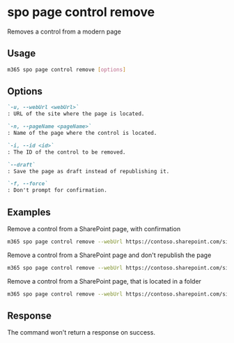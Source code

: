 
# spo page control remove

Removes a control from a modern page

## Usage

```sh
m365 spo page control remove [options]
```

## Options

```md definition-list
`-u, --webUrl <webUrl>`
: URL of the site where the page is located.

`-n, --pageName <pageName>`
: Name of the page where the control is located.

`-i, --id <id>`
: The ID of the control to be removed.

`--draft`
: Save the page as draft instead of republishing it.

`-f, --force`
: Don't prompt for confirmation.
```

<Global />

## Examples

Remove a control from a SharePoint page, with confirmation

```sh
m365 spo page control remove --webUrl https://contoso.sharepoint.com/sites/Marketing --pageName home.aspx --id b3d6ebc9-6c7b-4e1e-99c1-4c08b682e8c1
```

Remove a control from a SharePoint page and don't republish the page

```sh
m365 spo page control remove --webUrl https://contoso.sharepoint.com/sites/Marketing --pageName "home.aspx" --id b3d6ebc9-6c7b-4e1e-99c1-4c08b682e8c1 --draft
```

Remove a control from a SharePoint page, that is located in a folder

```sh
m365 spo page control remove --webUrl https://contoso.sharepoint.com/sites/Marketing --pageName "Archive/home.aspx" --id b3d6ebc9-6c7b-4e1e-99c1-4c08b682e8c1
```

## Response

The command won't return a response on success.
